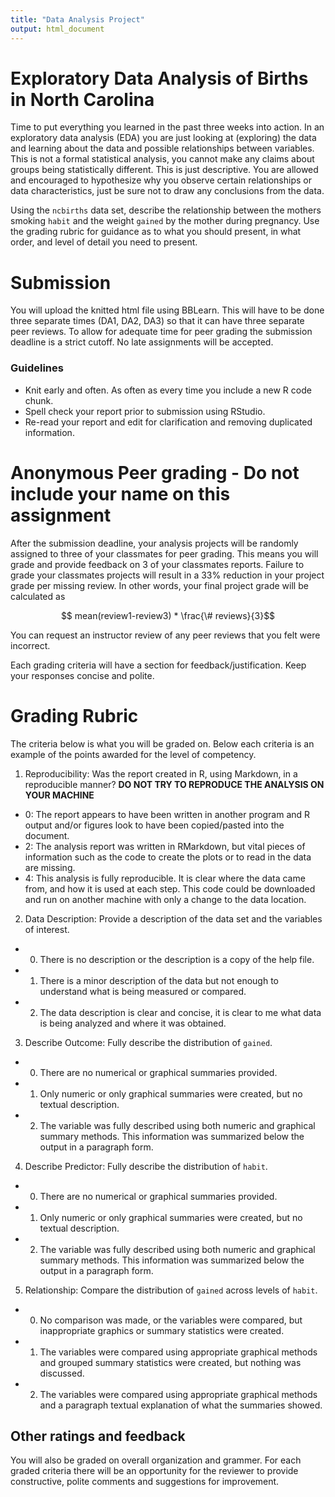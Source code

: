 ```yaml
---
title: "Data Analysis Project"
output: html_document
---
```


# Exploratory Data Analysis of Births in North Carolina
Time to put everything you learned in the past three weeks into action. In an exploratory data analysis (EDA) you are just looking at (exploring) the data and learning about the data and possible relationships between variables. This is not a formal statistical analysis, you cannot make any claims about groups being statistically different. This is just descriptive. You are allowed and encouraged to hypothesize why you observe certain relationships or data characteristics, just be sure not to draw any conclusions from the data. 
 
Using the `ncbirths` data set, describe the relationship between the mothers smoking `habit` and the weight `gained` by the mother during pregnancy. Use the grading rubric for guidance as to what you should present, in what order, and level of detail you need to present.

# Submission
You will upload the knitted html file using BBLearn. This will have to be done three separate times (DA1, DA2, DA3) so that it can have three separate peer reviews. To allow for adequate time for peer grading the submission deadline is a strict cutoff. No late assignments will be accepted. 

### Guidelines

* Knit early and often. As often as every time you include a new R code chunk. 
* Spell check your report prior to submission using RStudio. 
* Re-read your report and edit for clarification and removing duplicated information. 


# Anonymous Peer grading - Do not include your name on this assignment

After the submission deadline, your analysis projects will be randomly assigned to three of your classmates for peer grading. This means you will grade and provide feedback on 3 of your classmates reports. Failure to grade your classmates projects will result in a 33% reduction in your project grade per missing review. In other words, your final project grade will be calculated as

$$ mean(review1-review3) * \frac{\# reviews}{3}$$

You can request an instructor review of any peer reviews that you felt were incorrect. 

Each grading criteria will have a section for feedback/justification. Keep your responses concise and polite. 

# Grading Rubric
The criteria below is what you will be graded on. Below each criteria is an example of the points awarded for the level of competency. 

1. Reproducibility: Was the report created in R, using Markdown, in a reproducible manner? **DO NOT TRY TO REPRODUCE THE ANALYSIS ON YOUR MACHINE**
  - 0: The report appears to have been written in another program and R output and/or figures look to have been copied/pasted into the document. 
  - 2: The analysis report was written in RMarkdown, but vital pieces of information such as the code to create the plots or to read in the data are missing. 
  - 4: This analysis is fully reproducible. It is clear where the data came from, and how it is used at each step. This code could be downloaded and run on another machine with only a change to the data location. 


2. Data Description: Provide a description of the data set and the variables of interest. 
- 0. There is no description or the description is a copy of the help file.
- 1. There is a minor description of the data but not enough to understand what is being measured or compared. 
- 2. The data description is clear and concise, it is clear to me what data is being analyzed and where it was obtained. 

3. Describe Outcome: Fully describe the distribution of `gained`. 
- 0. There are no numerical or graphical summaries provided. 
- 1. Only numeric or only graphical summaries were created, but no textual description. 
- 2. The variable was fully described using both numeric and graphical summary methods. This information was summarized below the output in a paragraph form. 


4. Describe Predictor: Fully describe the distribution of `habit`.
- 0. There are no numerical or graphical summaries provided. 
- 1. Only numeric or only graphical summaries were created, but no textual description. 
- 2. The variable was fully described using both numeric and graphical summary methods. This information was summarized below the output in a paragraph form. 


5. Relationship: Compare the distribution of `gained` across levels of `habit`. 
- 0. No comparison was made, or the variables were compared, but inappropriate graphics or summary statistics were created. 
- 1. The variables were compared using appropriate graphical methods and grouped summary statistics were created, but nothing was discussed. 
- 2. The variables were compared using appropriate graphical methods and a paragraph textual explanation of what the summaries showed. 

<!---
6. Hypothesize justifications for the relationships (or lack thereof) observed between your two chosen variables. 
- 0. No possible justification was discussed. 
- 1. A possible justification for the observed relationship between the chosen two variables was provided. 
- 2. A possible justification was discussed and is sensible, reasonable, and aligned with the reported findings. 

7. How could an agency (such as government or non-profit), researchers or the public use these findings. What could they do with this information? 
- 0. This was not discussed. 
- 1. Reasonable public uses of the findings were identified. 

8. Propose further work. What are the next questions that you would like to ask of the data? 
- 0. No further work was proposed. 
- 1. Futher work was proposed but it is not relevant or not answerable given the data available. 
- 2. The proposed further work is an interesting concept to explore. 
--->

## Other ratings and feedback
You will also be graded on overall organization and grammer. For each graded criteria there will be an opportunity for the reviewer to provide constructive, polite comments and suggestions for improvement. 





